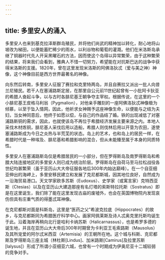 ```yaml
---
---
---
```

title: 多里安人的涌入
---




多里安人也来到基克拉泽斯群岛殖民，并将他们尚武的精神加以转化，耐心地将山坡改为梯田，以便能蓄贮稀少的雨水，以利谷物和葡萄的灌溉。他们在米洛斯岛承继了铜器时代先人开采黑曜石的方法，因而使这个岛得以异常繁荣，由于这种繁荣的结果，将来我们会看到，雅典人不惜一切努力，希望能在对抗斯巴达的战争中获得米洛斯的支援。1820年，曾在这里发现米洛斯的阿佛洛狄忒（爱与美之神）神像，这个神像目前是西方世界最著名的神像。

向东然后转南，多里安人征服了赛拉和克里特两岛，并且自赛拉又派出一批人向昔兰尼殖民。若干人在塞浦路斯定居，在那里自公元前11世纪起曾有一小批阿卡狄亚的希腊人奋起斗争，以与古时各腓尼基王朝争夺主宰权。根据传说，在这里的一个小腓尼基王皮格马利翁（Pygmalion），对他亲手雕刻的一座阿佛洛狄忒神像极为倾慕，以至于坠入情网，因此，他祈求女神赐予这座神像生命，以便能与之结为夫妇，当女神同意后，他终于如愿以偿，与自己的作品结了婚。铁的出现减低了对塞浦路斯铜的需求，因此，也就使该岛不再位于希腊经济发展主要来源之内。本地人采伐木材炼铜，腓尼基人采伐后用以造船，希腊人则伐林后用以开垦为农田，遂使塞浦路斯成为今日之炎热与半荒芜的状态。岛上的艺术，也和岛上的居民一样，在希腊时代是一种埃及、腓尼基和希腊影响的混合，但从未能臻至属于本身的同质特性。

多里安人在塞浦路斯岛仅是希腊居民的一小部分，但在罗得斯岛及南罗得斯岛和希腊大陆连接地区的多里安人则已成为统治阶层。罗得斯岛在自荷马至马拉松战役各世纪均甚繁荣（虽于亚历山大大帝征服各地后300年内始达巅峰）。在一个自亚细亚伸出的海岬上，多里安移民建立和发展了克尼都斯城，因其地位良好，自然成为一沿海贸易港口。天文学家欧多苏斯（Eudoxus）、史学家（或寓言家）克特西亚斯（Ctesias）以及在亚历山大建造那座有名灯塔的索斯特拉托斯（Sostratus）即是在这里诞生，我们除了能在这里发现古庙的废墟外，也会在英国博物院内发现哀伤但具有庄重气质的得墨忒耳神像。

在克尼都斯对面是科斯岛，这里是“医药之父”希波克拉底（Hippocrates）的故乡，与克尼都斯同为希腊医疗科学中心。画家阿佩莱斯及诗人忒奥克里托斯均诞生于此。沿着海岸再稍向北行是哈利卡纳苏斯（Halicarnassus），也是希罗多德的诞生地，并且在亚历山大大帝后300年时期曾为卡利亚王毛索路斯（Mausolus）及其所宠爱的阿尔忒米西亚（Artemisia）的王朝所在地。这个城与科斯、克尼都斯及罗得斯岛三座主城（林杜斯[Lindus]、加米路斯[Camirus]及拉里苏斯[Ialysus]）形成了所谓小亚细亚六城，也曾有一个时期成为伊奥尼亚十二城较弱的竞争对手。